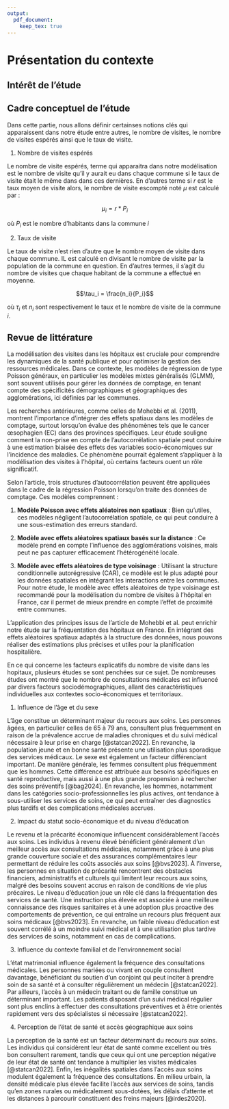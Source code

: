 ```yaml
---
output: 
  pdf_document: 
    keep_tex: true
---
```

# Présentation du contexte

## Intérêt de l'étude

## Cadre conceptuel de l'étude

Dans cette partie, nous allons définir certainses notions clés qui apparaissent dans notre étude entre autres, le nombre de visites, le nombre de visites espérés ainsi que le taux de visite. 

1. Nombre de visites espérés

Le nombre de visite espérés, terme qui apparaitra dans notre modélisation est le nombre de visite qu'il y aurait eu dans chaque commune si le taux de visite était le même dans dans ces dernières. En d'autres terme si $r$ est le taux moyen de visite alors, le nombre de visite escompté noté $\mu$ est calculé par :

$$ \mu_i = r * P_i$$

où $P_i$ est le nombre d'habitants dans la commune $i$

2. Taux de visite

Le taux de visite n'est rien d'autre que le nombre moyen de visite dans chaque commune. IL est calculé en divisant le nombre de visite par la population de la commune en question. En d'autres termes, il s'agit du nombre de visites que chaque habitant de la commune a effectué en moyenne. 

$$\tau_i = \frac{n_i}{P_i}$$

où $\tau_i$ et $n_i$ sont respectivement le taux et le nombre de visite de la commune $i$. 



## Revue de littérature

La modélisation des visites dans les hôpitaux est cruciale pour
comprendre les dynamiques de la santé publique et pour optimiser la
gestion des ressources médicales. Dans ce contexte, les modèles de
régression de type Poisson généraux, en particulier les modèles mixtes
généralisés (GLMM), sont souvent utilisés pour gérer les données de
comptage, en tenant compte des spécificités démographiques et
géographiques des agglomérations, ici définies par les communes.

Les recherches antérieures, comme celles de Mohebbi et al. (2011),
montrent l'importance d'intégrer des effets spatiaux dans les modèles de
comptage, surtout lorsqu'on évalue des phénomènes tels que le cancer
œsophagien (EC) dans des provinces spécifiques. Leur étude souligne
comment la non-prise en compte de l'autocorrélation spatiale peut
conduire à une estimation biaisée des effets des variables
socio-économiques sur l'incidence des maladies. Ce phénomène pourrait
également s'appliquer à la modélisation des visites à l'hôpital, où
certains facteurs ouent un rôle significatif.

Selon l'article, trois structures d'autocorrélation peuvent être
appliquées dans le cadre de la régression Poisson lorsqu'on traite des
données de comptage. Ces modèles comprennent : 

1. **Modèle Poisson avec effets aléatoires non spatiaux** : Bien qu'utiles, ces modèles négligent
l'autocorrélation spatiale, ce qui peut conduire à une sous-estimation
des erreurs standard. 

2. **Modèle avec effets aléatoires spatiaux basés sur la distance** : Ce modèle prend en compte l'influence des
agglomérations voisines, mais peut ne pas capturer efficacement
l'hétérogénéité locale. 

3. **Modèle avec effets aléatoires de type voisinage** : Utilisant la structure conditionnelle autorégressive (CAR),
ce modèle est le plus adapté pour les données spatiales en intégrant les
interactions entre les communes. Pour notre étude, le modèle avec effets
aléatoires de type voisinage est recommandé pour la modélisation du
nombre de visites à l'hôpital en France, car il permet de mieux prendre
en compte l'effet de proximité entre communes.

L'application des principes issus de l'article de Mohebbi et al. peut
enrichir notre étude sur la fréquentation des hôpitaux en France. En
intégrant des effets aléatoires spatiaux adaptés à la structure des
données, nous pouvons réaliser des estimations plus précises et utiles
pour la planification hospitalière.

En ce qui concerne les facteurs explicatifs du nombre de visite dans les
hopitaux, plusieurs études se sont penchées sur ce sujet. De nombreuses
études ont montré que le nombre de consultations médicales est influencé
par divers facteurs sociodémographiques, allant des caractéristiques
individuelles aux contextes socio-économiques et territoriaux.

1.  Influence de l’âge et du sexe

L’âge constitue un déterminant majeur du recours aux soins. Les
personnes âgées, en particulier celles de 65 à 79 ans, consultent plus
fréquemment en raison de la prévalence accrue de maladies chroniques et
du suivi médical nécessaire à leur prise en charge [@statcan2022]. En revanche, la population jeune et en bonne santé présente
une utilisation plus sporadique des services médicaux. Le sexe est
également un facteur différenciant important. De manière générale, les
femmes consultent plus fréquemment que les hommes. Cette différence est
attribuée aux besoins spécifiques en santé reproductive, mais aussi à
une plus grande propension à rechercher des soins préventifs [@bag2024]. En revanche, les hommes,
notamment dans les catégories socio-professionnelles les plus actives,
ont tendance à sous-utiliser les services de soins, ce qui peut
entraîner des diagnostics plus tardifs et des complications médicales
accrues.

2.  Impact du statut socio-économique et du niveau d’éducation

Le revenu et la précarité économique influencent considérablement
l’accès aux soins. Les individus à revenu élevé bénéficient généralement
d’un meilleur accès aux consultations médicales, notamment grâce à une
plus grande couverture sociale et des assurances complémentaires leur
permettant de réduire les coûts associés aux soins [@bvs2023]. À l’inverse, les personnes en situation de précarité
rencontrent des obstacles financiers, administratifs et culturels qui
limitent leur recours aux soins, malgré des besoins souvent accrus en
raison de conditions de vie plus précaires. Le niveau d’éducation joue
un rôle clé dans la fréquentation des services de santé. Une instruction
plus élevée est associée à une meilleure connaissance des risques
sanitaires et à une adoption plus proactive des comportements de
prévention, ce qui entraîne un recours plus fréquent aux soins médicaux
[@bvs2023]. En revanche, un faible niveau d’éducation est
souvent corrélé à un moindre suivi médical et à une utilisation plus
tardive des services de soins, notamment en cas de complications.

3.  Influence du contexte familial et de l’environnement social

L’état matrimonial influence également la fréquence des consultations
médicales. Les personnes mariées ou vivant en couple consultent
davantage, bénéficiant du soutien d’un conjoint qui peut inciter à
prendre soin de sa santé et à consulter régulièrement un médecin
[@statcan2022]. Par ailleurs, l’accès à un médecin
traitant ou de famille constitue un déterminant important. Les patients
disposant d’un suivi médical régulier sont plus enclins à effectuer des
consultations préventives et à être orientés rapidement vers des
spécialistes si nécessaire [@statcan2022]. 

4. Perception de l’état de santé et accès géographique aux soins 

La perception de la santé est un facteur déterminant du recours aux soins.
Les individus qui considèrent leur état de santé comme excellent ou très
bon consultent rarement, tandis que ceux qui ont une perception négative
de leur état de santé ont tendance à multiplier les visites médicales
[@statcan2022]. Enfin, les inégalités spatiales dans
l’accès aux soins modulent également la fréquence des consultations. En
milieu urbain, la densité médicale plus élevée facilite l’accès aux
services de soins, tandis qu’en zones rurales ou médicalement
sous-dotées, les délais d’attente et les distances à parcourir
constituent des freins majeurs [@irdes2020].